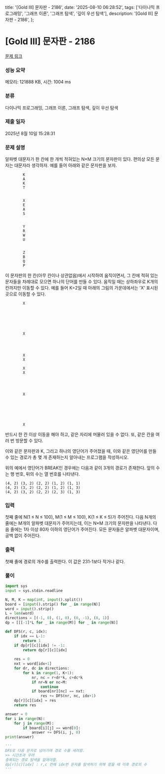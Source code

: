   title: '[Gold III] 문자판 - 2186',
  date: '2025-08-10 06:28:52',
  tags: ['다이나믹 프로그래밍', '그래프 이론', '그래프 탐색', '깊이 우선 탐색'],
  description: '[Gold III] 문자판 - 2186',
};

# [Gold III] 문자판 - 2186 

[문제 링크](https://www.acmicpc.net/problem/2186) 

### 성능 요약

메모리: 121888 KB, 시간: 1004 ms

### 분류

다이나믹 프로그래밍, 그래프 이론, 그래프 탐색, 깊이 우선 탐색

### 제출 일자

2025년 8월 10일 15:28:31

### 문제 설명

알파벳 대문자가 한 칸에 한 개씩 적혀있는 N×M 크기의 문자판이 있다. 편의상 모든 문자는 대문자라 생각하자. 예를 들어 아래와 같은 문자판을 보자.

	
		
			K
			A
			K
			T
		
		
			X
			E
			A
			S
		
		
			Y
			R
			W
			U
		
		
			Z
			B
			Q
			P
		
	

이 문자판의 한 칸(아무 칸이나 상관없음)에서 시작하여 움직이면서, 그 칸에 적혀 있는 문자들을 차례대로 모으면 하나의 단어를 만들 수 있다. 움직일 때는 상하좌우로 K개의 칸까지만 이동할 수 있다. 예를 들어 K=2일 때 아래의 그림의 가운데에서는 'X' 표시된 곳으로 이동할 수 있다.

	
		
			 
			 
			X
			 
			 
		
		
			 
			 
			X
			 
			 
		
		
			X
			X
			 
			X
			X
		
		
			 
			 
			X
			 
			 
		
		
			 
			 
			X
			 
			 
		
	

반드시 한 칸 이상 이동을 해야 하고, 같은 자리에 머물러 있을 수 없다. 또, 같은 칸을 여러 번 방문할 수 있다.

이와 같은 문자판과 K, 그리고 하나의 영단어가 주어졌을 때, 이와 같은 영단어를 만들 수 있는 경로가 총 몇 개 존재하는지 알아내는 프로그램을 작성하시오.

위의 예에서 영단어가 BREAK인 경우에는 다음과 같이 3개의 경로가 존재한다. 앞의 수는 행 번호, 뒤의 수는 열 번호를 나타낸다.

	(4, 2) (3, 2) (2, 2) (1, 2) (1, 1)
	(4, 2) (3, 2) (2, 2) (1, 2) (1, 3)
	(4, 2) (3, 2) (2, 2) (2, 3) (1, 3)

### 입력 

 첫째 줄에 N(1 ≤ N ≤ 100), M(1 ≤ M ≤ 100), K(1 ≤ K ≤ 5)가 주어진다. 다음 N개의 줄에는 M개의 알파벳 대문자가 주어지는데, 이는 N×M 크기의 문자판을 나타낸다. 다음 줄에는 1자 이상 80자 이하의 영단어가 주어진다. 모든 문자들은 알파벳 대문자이며, 공백 없이 주어진다.

### 출력 

 첫째 줄에 경로의 개수를 출력한다. 이 값은 231-1보다 작거나 같다.

### 풀이
```python
import sys
input = sys.stdin.readline

N, M, K = map(int, input().split())
board = [input().strip() for _ in range(N)]
word = input().strip()
L = len(word)
directions = [(-1, 0), (1, 0), (0, -1), (0, 1)]
dp = [[[-1]*L for _ in range(M)] for _ in range(N)]

def DFS(r, c, idx):
    if idx == L-1:
        return 1
    if dp[r][c][idx] != -1:
        return dp[r][c][idx]
    
    res = 0
    nxt = word[idx+1]
    for dr, dc in directions:
        for k in range(1, K+1):
            nr, nc = r+dr*k, c+dc*k
            if nr=N or nc=M:
                continue
            if board[nr][nc] == nxt:
                res += DFS(nr, nc, idx+1)
    dp[r][c][idx] = res
    return res

answer = 0
for i in range(N):
    for j in range(M):
        if board[i][j] == word[0]:
            answer += DFS(i, j, 0)
print(answer)

'''
DFS로 다음 문자로 넘어가며 경로 수를 세려함.
>> 시간초과 우려
중복되는 경로 탐색을 없애야함.
dp[r][c][idx] : r,c 칸에 idx번 문자를 탐색하기 위해 왔을 때 이후 경로의 수
'''
```
